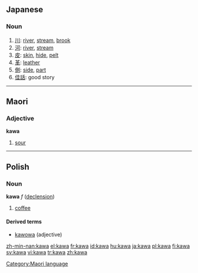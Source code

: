 ==Japanese==
===Noun===
{{ja-noun|r|hira=かわ}}

#[[川]]: [[river]], [[stream]], [[brook]]
#[[河]]: [[river]], [[stream]]
#[[皮]]: [[skin]], [[hide]], [[pelt]]
#[[革]]: [[leather]]
#[[側]]: [[side]], [[part]]
#[[佳話]]: good story
----

==Maori==
===Adjective===
'''kawa'''

# [[sour]]

[[Category:Maori language]]

----

==Polish==
===Noun===
'''kawa''' ''f'' ([[Wiktionary Appendix:Polish hard feminine noun declension|declension]])

# [[coffee]]

====Derived terms====
*[[kawowa]] (adjective)

[[zh-min-nan:kawa]]
[[el:kawa]]
[[fr:kawa]]
[[id:kawa]]
[[hu:kawa]]
[[ja:kawa]]
[[pl:kawa]]
[[fi:kawa]]
[[sv:kawa]]
[[vi:kawa]]
[[tr:kawa]]
[[zh:kawa]]